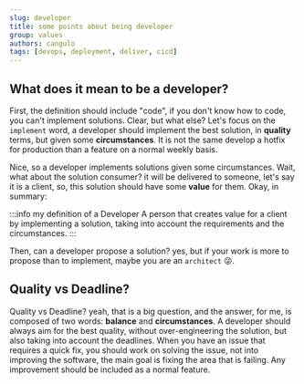```yaml
---
slug: developer
title: some points about being developer
group: values
authors: cangulo
tags: [devops, deployment, deliver, cicd]
---
```



<!--truncate-->

## What does it mean to be a developer?
First, the definition should include "code", if you don't know how to code, you can't implement solutions. Clear, but what else? Let's focus on the `implement` word, a developer should implement the best solution, in **quality** terms, but given some **circumstances**. It is not the same develop a hotfix for production than a feature on a normal weekly basis.

Nice, so a developer implements solutions given some circumstances. Wait, what about the solution consumer? it will be delivered to someone, let's say it is a client, so, this solution should have some **value** for them. Okay, in summary:

:::info my definition of a Developer
A person that creates value for a client by implementing a solution, taking into account the requirements and the circumstances.
:::

Then, can a developer propose a solution? yes, but if your work is more to propose than to implement, maybe you are an `architect` 😜.

## Quality vs Deadline?

Quality vs Deadline? yeah, that is a big question, and the answer, for me, is composed of two words: **balance** and **circumstances**. 
A developer should always aim for the best quality, without over-engineering the solution, but also taking into account the deadlines. When you have an issue that requires a quick fix, you should work on solving the issue, not into improving the software, the main goal is fixing the area that is failing. Any improvement should be included as a normal feature. 

<AboutMe/>

<ShareDocusaurus 
  preSlug={frontMatter.group}
  slug={frontMatter.slug} 
  title={frontMatter.title}
  tags={frontMatter.tags} />